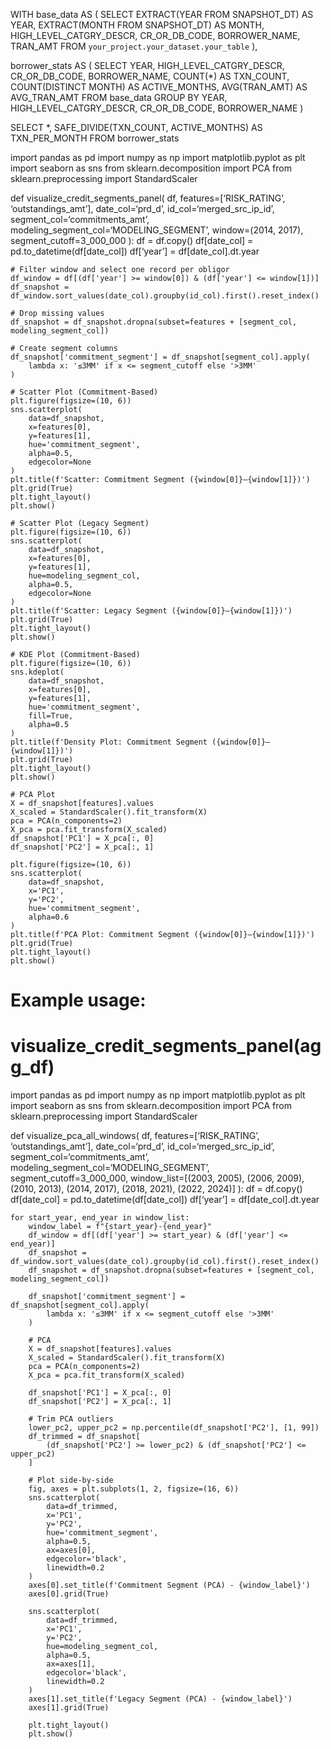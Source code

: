 WITH base_data AS (
  SELECT
    EXTRACT(YEAR FROM SNAPSHOT_DT) AS YEAR,
    EXTRACT(MONTH FROM SNAPSHOT_DT) AS MONTH,
    HIGH_LEVEL_CATGRY_DESCR,
    CR_OR_DB_CODE,
    BORROWER_NAME,
    TRAN_AMT
  FROM
    `your_project.your_dataset.your_table`
),

borrower_stats AS (
  SELECT
    YEAR,
    HIGH_LEVEL_CATGRY_DESCR,
    CR_OR_DB_CODE,
    BORROWER_NAME,
    COUNT(*) AS TXN_COUNT,
    COUNT(DISTINCT MONTH) AS ACTIVE_MONTHS,
    AVG(TRAN_AMT) AS AVG_TRAN_AMT
  FROM
    base_data
  GROUP BY
    YEAR, HIGH_LEVEL_CATGRY_DESCR, CR_OR_DB_CODE, BORROWER_NAME
)

SELECT
  *,
  SAFE_DIVIDE(TXN_COUNT, ACTIVE_MONTHS) AS TXN_PER_MONTH
FROM
  borrower_stats





import pandas as pd
import numpy as np
import matplotlib.pyplot as plt
import seaborn as sns
from sklearn.decomposition import PCA
from sklearn.preprocessing import StandardScaler

def visualize_credit_segments_panel(
    df,
    features=['RISK_RATING', 'outstandings_amt'],
    date_col='prd_d',
    id_col='merged_src_ip_id',
    segment_col='commitments_amt',
    modeling_segment_col='MODELING_SEGMENT',
    window=(2014, 2017),
    segment_cutoff=3_000_000
):
    df = df.copy()
    df[date_col] = pd.to_datetime(df[date_col])
    df['year'] = df[date_col].dt.year

    # Filter window and select one record per obligor
    df_window = df[(df['year'] >= window[0]) & (df['year'] <= window[1])]
    df_snapshot = df_window.sort_values(date_col).groupby(id_col).first().reset_index()

    # Drop missing values
    df_snapshot = df_snapshot.dropna(subset=features + [segment_col, modeling_segment_col])

    # Create segment columns
    df_snapshot['commitment_segment'] = df_snapshot[segment_col].apply(
        lambda x: '≤3MM' if x <= segment_cutoff else '>3MM'
    )

    # Scatter Plot (Commitment-Based)
    plt.figure(figsize=(10, 6))
    sns.scatterplot(
        data=df_snapshot,
        x=features[0],
        y=features[1],
        hue='commitment_segment',
        alpha=0.5,
        edgecolor=None
    )
    plt.title(f'Scatter: Commitment Segment ({window[0]}–{window[1]})')
    plt.grid(True)
    plt.tight_layout()
    plt.show()

    # Scatter Plot (Legacy Segment)
    plt.figure(figsize=(10, 6))
    sns.scatterplot(
        data=df_snapshot,
        x=features[0],
        y=features[1],
        hue=modeling_segment_col,
        alpha=0.5,
        edgecolor=None
    )
    plt.title(f'Scatter: Legacy Segment ({window[0]}–{window[1]})')
    plt.grid(True)
    plt.tight_layout()
    plt.show()

    # KDE Plot (Commitment-Based)
    plt.figure(figsize=(10, 6))
    sns.kdeplot(
        data=df_snapshot,
        x=features[0],
        y=features[1],
        hue='commitment_segment',
        fill=True,
        alpha=0.5
    )
    plt.title(f'Density Plot: Commitment Segment ({window[0]}–{window[1]})')
    plt.grid(True)
    plt.tight_layout()
    plt.show()

    # PCA Plot
    X = df_snapshot[features].values
    X_scaled = StandardScaler().fit_transform(X)
    pca = PCA(n_components=2)
    X_pca = pca.fit_transform(X_scaled)
    df_snapshot['PC1'] = X_pca[:, 0]
    df_snapshot['PC2'] = X_pca[:, 1]

    plt.figure(figsize=(10, 6))
    sns.scatterplot(
        data=df_snapshot,
        x='PC1',
        y='PC2',
        hue='commitment_segment',
        alpha=0.6
    )
    plt.title(f'PCA Plot: Commitment Segment ({window[0]}–{window[1]})')
    plt.grid(True)
    plt.tight_layout()
    plt.show()

# Example usage:
# visualize_credit_segments_panel(agg_df)


import pandas as pd
import numpy as np
import matplotlib.pyplot as plt
import seaborn as sns
from sklearn.decomposition import PCA
from sklearn.preprocessing import StandardScaler

def visualize_pca_all_windows(
    df,
    features=['RISK_RATING', 'outstandings_amt'],
    date_col='prd_d',
    id_col='merged_src_ip_id',
    segment_col='commitments_amt',
    modeling_segment_col='MODELING_SEGMENT',
    segment_cutoff=3_000_000,
    window_list=[(2003, 2005), (2006, 2009), (2010, 2013), (2014, 2017), (2018, 2021), (2022, 2024)]
):
    df = df.copy()
    df[date_col] = pd.to_datetime(df[date_col])
    df['year'] = df[date_col].dt.year

    for start_year, end_year in window_list:
        window_label = f"{start_year}-{end_year}"
        df_window = df[(df['year'] >= start_year) & (df['year'] <= end_year)]
        df_snapshot = df_window.sort_values(date_col).groupby(id_col).first().reset_index()
        df_snapshot = df_snapshot.dropna(subset=features + [segment_col, modeling_segment_col])

        df_snapshot['commitment_segment'] = df_snapshot[segment_col].apply(
            lambda x: '≤3MM' if x <= segment_cutoff else '>3MM'
        )

        # PCA
        X = df_snapshot[features].values
        X_scaled = StandardScaler().fit_transform(X)
        pca = PCA(n_components=2)
        X_pca = pca.fit_transform(X_scaled)

        df_snapshot['PC1'] = X_pca[:, 0]
        df_snapshot['PC2'] = X_pca[:, 1]

        # Trim PCA outliers
        lower_pc2, upper_pc2 = np.percentile(df_snapshot['PC2'], [1, 99])
        df_trimmed = df_snapshot[
            (df_snapshot['PC2'] >= lower_pc2) & (df_snapshot['PC2'] <= upper_pc2)
        ]

        # Plot side-by-side
        fig, axes = plt.subplots(1, 2, figsize=(16, 6))
        sns.scatterplot(
            data=df_trimmed,
            x='PC1',
            y='PC2',
            hue='commitment_segment',
            alpha=0.5,
            ax=axes[0],
            edgecolor='black',
            linewidth=0.2
        )
        axes[0].set_title(f'Commitment Segment (PCA) - {window_label}')
        axes[0].grid(True)

        sns.scatterplot(
            data=df_trimmed,
            x='PC1',
            y='PC2',
            hue=modeling_segment_col,
            alpha=0.5,
            ax=axes[1],
            edgecolor='black',
            linewidth=0.2
        )
        axes[1].set_title(f'Legacy Segment (PCA) - {window_label}')
        axes[1].grid(True)

        plt.tight_layout()
        plt.show()